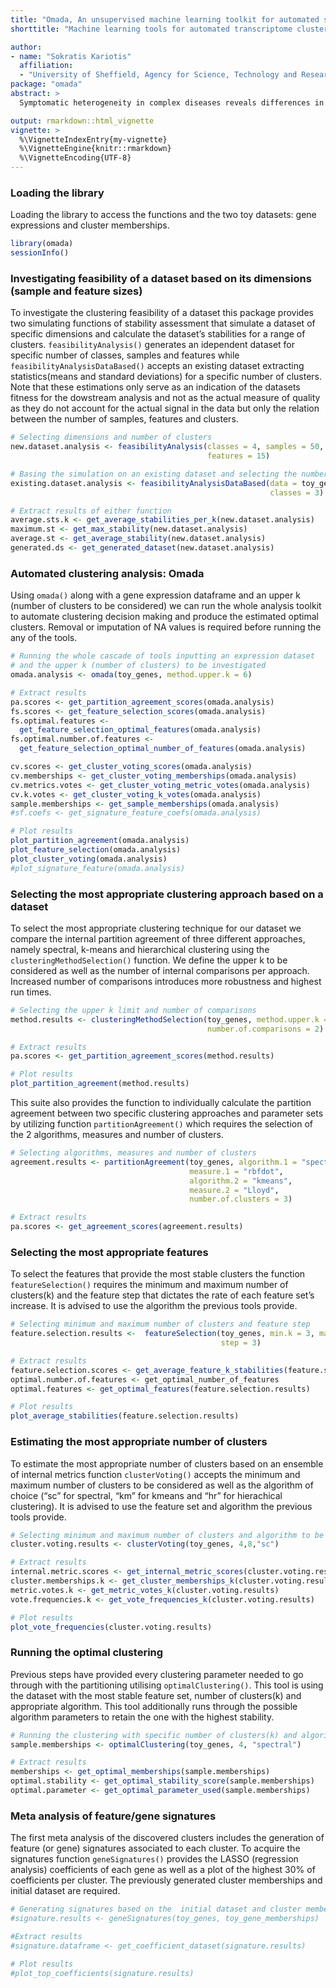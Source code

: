```yaml
---
title: "Omada, An unsupervised machine learning toolkit for automated sample clustering of gene expression profiles"
shorttitle: "Machine learning tools for automated transcriptome clustering analysis"

author: 
- name: "Sokratis Kariotis"
  affiliation: 
  - "University of Sheffield, Agency for Science, Technology and Research (A*STAR)"
package: "omada"
abstract: >
  Symptomatic heterogeneity in complex diseases reveals differences in molecular states that need to be investigated. However, selecting the numerous parameters of an exploratory clustering analysis in RNA profiling studies requires deep understanding of machine learning and extensive computational experimentation. Tools that assist with such decisions without prior field knowledge are nonexistent and further gene association analyses need to be performed independently. We have developed a suite of tools to automate these processes and make robust unsupervised clustering of transcriptomic data more accessible through automated machine learning based functions. The efficiency of each tool was tested with four datasets characterised by different expression signal strengths. Our toolkit’s decisions reflected the real number of stable partitions in datasets where the subgroups are discernible. Even in datasets with less clear biological distinctions, stable subgroups with different expression profiles and clinical associations were found.

output: rmarkdown::html_vignette
vignette: >
  %\VignetteIndexEntry{my-vignette}
  %\VignetteEngine{knitr::rmarkdown}
  %\VignetteEncoding{UTF-8}
---
```


### Loading the library
Loading the library to access the functions and the two toy datasets: gene expressions and cluster memberships.

```r
library(omada)
sessionInfo()
```

### Investigating feasibility of a dataset based on its dimensions (sample and feature sizes)
To investigate the clustering feasibility of a dataset this package provides two simulating functions of stability assessment that simulate a dataset of specific dimensions and calculate the dataset's stabilities for a range of clusters. `feasibilityAnalysis()` generates an idependent dataset for specific number of classes, samples and features while `feasibilityAnalysisDataBased()` accepts an existing dataset extracting statistics(means and standard deviations) for a specific number of clusters. Note that these estimations only serve as an indication of the datasets fitness for the dowstream analysis and not as the actual measure of quality as they do not account for the actual signal in the data but only the relation between the number of samples, features and clusters.

```r
# Selecting dimensions and number of clusters
new.dataset.analysis <- feasibilityAnalysis(classes = 4, samples = 50, 
                                            features = 15)

# Basing the simulation on an existing dataset and selecting the number of clusters
existing.dataset.analysis <- feasibilityAnalysisDataBased(data = toy_genes, 
                                                          classes = 3)

# Extract results of either function
average.sts.k <- get_average_stabilities_per_k(new.dataset.analysis)
maximum.st <- get_max_stability(new.dataset.analysis)
average.st <- get_average_stability(new.dataset.analysis)
generated.ds <- get_generated_dataset(new.dataset.analysis)
```

### Automated clustering analysis: Omada
Using `omada()` along with a gene expression dataframe and an upper k (number 
of clusters to be considered) we can run the whole analysis toolkit to automate 
clustering decision making and produce the estimated optimal clusters. Removal 
or imputation of NA values is required before running the any of the tools.

```r
# Running the whole cascade of tools inputting an expression dataset 
# and the upper k (number of clusters) to be investigated
omada.analysis <- omada(toy_genes, method.upper.k = 6)

# Extract results
pa.scores <- get_partition_agreement_scores(omada.analysis)
fs.scores <- get_feature_selection_scores(omada.analysis)
fs.optimal.features <- 
  get_feature_selection_optimal_features(omada.analysis)
fs.optimal.number.of.features <- 
  get_feature_selection_optimal_number_of_features(omada.analysis)

cv.scores <- get_cluster_voting_scores(omada.analysis)
cv.memberships <- get_cluster_voting_memberships(omada.analysis)
cv.metrics.votes <- get_cluster_voting_metric_votes(omada.analysis)
cv.k.votes <- get_cluster_voting_k_votes(omada.analysis)
sample.memberships <- get_sample_memberships(omada.analysis)
#sf.coefs <- get_signature_feature_coefs(omada.analysis)

# Plot results
plot_partition_agreement(omada.analysis)
plot_feature_selection(omada.analysis)
plot_cluster_voting(omada.analysis)
#plot_signature_feature(omada.analysis)
```

### Selecting the most appropriate clustering approach based on a dataset
To select the most appropriate clustering technique for our dataset we compare the internal partition agreement of three different approaches, namely spectral, k-means and hierarchical clustering using the `clusteringMethodSelection()` function. We define the upper k to be considered as well as the number of internal comparisons per approach. Increased number of comparisons introduces more robustness and highest run times.

```r
# Selecting the upper k limit and number of comparisons
method.results <- clusteringMethodSelection(toy_genes, method.upper.k = 3, 
                                            number.of.comparisons = 2)

# Extract results
pa.scores <- get_partition_agreement_scores(method.results)

# Plot results
plot_partition_agreement(method.results)
```

This suite also provides the function to individually calculate the partition agreement between two specific clustering approaches and parameter sets by utilizing function `partitionAgreement()` which requires the selection of the 2 algorithms, measures and number of clusters.

```r
# Selecting algorithms, measures and number of clusters
agreement.results <- partitionAgreement(toy_genes, algorithm.1 = "spectral", 
                                        measure.1 = "rbfdot", 
                                        algorithm.2 = "kmeans",
                                        measure.2 = "Lloyd", 
                                        number.of.clusters = 3)

# Extract results
pa.scores <- get_agreement_scores(agreement.results)
```

### Selecting the most appropriate features
To select the features that provide the most stable clusters the function `featureSelection()` requires the minimum and maximum number of clusters(k) and the feature step that dictates the rate of each feature set's increase. It is advised to use the  algorithm the previous tools provide.

```r
# Selecting minimum and maximum number of clusters and feature step
feature.selection.results <-  featureSelection(toy_genes, min.k = 3, max.k = 6,
                                               step = 3)

# Extract results
feature.selection.scores <- get_average_feature_k_stabilities(feature.selection.results)
optimal.number.of.features <- get_optimal_number_of_features
optimal.features <- get_optimal_features(feature.selection.results)

# Plot results
plot_average_stabilities(feature.selection.results)
```

### Estimating the most appropriate number of clusters
To estimate the most appropriate number of clusters based on an ensemble of internal metrics function `clusterVoting()` accepts the minimum and maximum number of clusters to be considered as well as the algorithm of choice ("sc" for spectral, "km" for kmeans and "hr" for hierachical clustering). It is advised to use the feature set and algorithm the previous tools provide.

```r
# Selecting minimum and maximum number of clusters and algorithm to be used
cluster.voting.results <- clusterVoting(toy_genes, 4,8,"sc")

# Extract results
internal.metric.scores <- get_internal_metric_scores(cluster.voting.results)
cluster.memberships.k <- get_cluster_memberships_k(cluster.voting.results)
metric.votes.k <- get_metric_votes_k(cluster.voting.results)
vote.frequencies.k <- get_vote_frequencies_k(cluster.voting.results)

# Plot results
plot_vote_frequencies(cluster.voting.results)
```

### Running the optimal clustering
Previous steps have provided every clustering parameter needed to go through with the partitioning utilising `optimalClustering()`. This tool is using the dataset with the most stable feature set, number of clusters(k) and appropriate algorithm. This tool additionally runs through the possible algorithm parameters to retain the one with the highest stability.

```r
# Running the clustering with specific number of clusters(k) and algorithm 
sample.memberships <- optimalClustering(toy_genes, 4, "spectral")

# Extract results
memberships <- get_optimal_memberships(sample.memberships)
optimal.stability <- get_optimal_stability_score(sample.memberships)
optimal.parameter <- get_optimal_parameter_used(sample.memberships)
```

### Meta analysis of feature/gene signatures
The first meta analysis of the discovered clusters includes the generation of feature (or gene) signatures associated to each cluster. To acquire the signatures function `geneSignatures()` provides the LASSO (regression analysis) coefficients of each gene as well as a plot of the highest 30% of coefficients per cluster. The previously generated cluster memberships and initial dataset are required.

```r

# Generating signatures based on the  initial dataset and cluster memberships
#signature.results <- geneSignatures(toy_genes, toy_gene_memberships)

#Extract results
#signature.dataframe <- get_coefficient_dataset(signature.results)

# Plot results
#plot_top_coefficients(signature.results)
```

